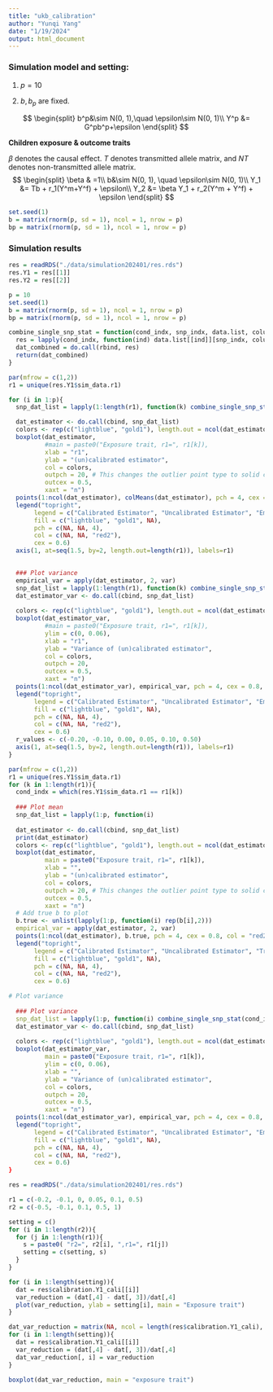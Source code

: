 ```yaml
---
title: "ukb_calibration"
author: "Yunqi Yang"
date: "1/19/2024"
output: html_document
---
```


### Simulation model and setting:

1. $p = 10$

2. $b, b_p$ are fixed. 

$$
\begin{split}
b^p&\sim N(0, 1),\quad \epsilon\sim N(0, 1)\\
Y^p &= G^pb^p+\epsilon
\end{split}
$$

**Children exposure & outcome traits**

$\beta$ denotes the causal effect. $T$ denotes transmitted allele matrix, and $NT$ denotes non-transmitted allele matrix. 
$$
\begin{split}
\beta & =1\\
b&\sim N(0, 1), \quad \epsilon\sim N(0, 1)\\
Y_1 &= Tb + r_1(Y^m+Y^f) + \epsilon\\
Y_2 &= \beta Y_1 + r_2(Y^m + Y^f) + \epsilon
\end{split}
$$

```r
set.seed(1)
b = matrix(rnorm(p, sd = 1), ncol = 1, nrow = p)
bp = matrix(rnorm(p, sd = 1), ncol = 1, nrow = p)
```

### Simulation results
```r
res = readRDS("./data/simulation202401/res.rds")
res.Y1 = res[[1]]
res.Y2 = res[[2]]
```

```r
p = 10
set.seed(1)
b = matrix(rnorm(p, sd = 1), ncol = 1, nrow = p)
bp = matrix(rnorm(p, sd = 1), ncol = 1, nrow = p)
```

```r
combine_single_snp_stat = function(cond_indx, snp_indx, data.list, column_names){
  res = lapply(cond_indx, function(ind) data.list[[ind]][snp_indx, column_names])
  dat_combined = do.call(rbind, res)
  return(dat_combined)
}
```

```r
par(mfrow = c(1,2))
r1 = unique(res.Y1$sim_data.r1)

for (i in 1:p){
  snp_dat_list = lapply(1:length(r1), function(k) combine_single_snp_stat(which(res.Y1$sim_data.r1 == r1[k]), i, data.list =res.Y1$calibration.Y1_cali, column_names = c("tau_cal", "tau_raw")))

  dat_estimator <- do.call(cbind, snp_dat_list)
  colors <- rep(c("lightblue", "gold1"), length.out = ncol(dat_estimator))
  boxplot(dat_estimator,
          #main = paste0("Exposure trait, r1=", r1[k]),
          xlab = "r1",
          ylab = "(un)calibrated estimator",
          col = colors,
          outpch = 20, # This changes the outlier point type to solid circle
          outcex = 0.5,
          xaxt = "n")
  points(1:ncol(dat_estimator), colMeans(dat_estimator), pch = 4, cex = 0.8, col = "red2")
  legend("topright",
       legend = c("Calibrated Estimator", "Uncalibrated Estimator", "Empirical mean"),
       fill = c("lightblue", "gold1", NA),  
       pch = c(NA, NA, 4),  
       col = c(NA, NA, "red2"),  
       cex = 0.6)  
  axis(1, at=seq(1.5, by=2, length.out=length(r1)), labels=r1)

  
  ### Plot variance
  empirical_var = apply(dat_estimator, 2, var)
  snp_dat_list = lapply(1:length(r1), function(k) combine_single_snp_stat(which(res.Y1$sim_data.r1 == r1[k]), i, data.list =res.Y1$calibration.Y1_cali, column_names = c("var_tau_cal", "var_tau_raw")))
  dat_estimator_var <- do.call(cbind, snp_dat_list)
    
  colors <- rep(c("lightblue", "gold1"), length.out = ncol(dat_estimator_var))
  boxplot(dat_estimator_var,
          #main = paste0("Exposure trait, r1=", r1[k]),
          ylim = c(0, 0.06),
          xlab = "r1",
          ylab = "Variance of (un)calibrated estimator",
          col = colors,
          outpch = 20, 
          outcex = 0.5,
          xaxt = "n")
  points(1:ncol(dat_estimator_var), empirical_var, pch = 4, cex = 0.8, col = "red2")
  legend("topright",
       legend = c("Calibrated Estimator", "Uncalibrated Estimator", "Empirical variance"),
       fill = c("lightblue", "gold1", NA),  
       pch = c(NA, NA, 4),  
       col = c(NA, NA, "red2"),  
       cex = 0.6)  
  r_values <- c(-0.20, -0.10, 0.00, 0.05, 0.10, 0.50) 
  axis(1, at=seq(1.5, by=2, length.out=length(r1)), labels=r1)
}

```



```r
par(mfrow = c(1,2))
r1 = unique(res.Y1$sim_data.r1)
for (k in 1:length(r1)){
  cond_indx = which(res.Y1$sim_data.r1 == r1[k])
  
  ### Plot mean
  snp_dat_list = lapply(1:p, function(i) 
  
  dat_estimator <- do.call(cbind, snp_dat_list)
  print(dat_estimator)
  colors <- rep(c("lightblue", "gold1"), length.out = ncol(dat_estimator))
  boxplot(dat_estimator,
          main = paste0("Exposure trait, r1=", r1[k]),
          xlab = "",
          ylab = "(un)calibrated estimator",
          col = colors,
          outpch = 20, # This changes the outlier point type to solid circle
          outcex = 0.5,
          xaxt = "n")
  # Add true b to plot
  b.true <- unlist(lapply(1:p, function(i) rep(b[i],2)))
  empirical_var = apply(dat_estimator, 2, var)
  points(1:ncol(dat_estimator), b.true, pch = 4, cex = 0.8, col = "red2")
  legend("topright",
       legend = c("Calibrated Estimator", "Uncalibrated Estimator", "True effect size"),
       fill = c("lightblue", "gold1", NA),  
       pch = c(NA, NA, 4),  
       col = c(NA, NA, "red2"),  
       cex = 0.6)  

# Plot variance
  
  ### Plot variance
  snp_dat_list = lapply(1:p, function(i) combine_single_snp_stat(cond_indx, i, data.list =res.Y1$calibration.Y1_cali, column_names = c("var_tau_cal", "var_tau_raw")))
  dat_estimator_var <- do.call(cbind, snp_dat_list)
  
  colors <- rep(c("lightblue", "gold1"), length.out = ncol(dat_estimator_var))
  boxplot(dat_estimator_var,
          main = paste0("Exposure trait, r1=", r1[k]),
          ylim = c(0, 0.06),
          xlab = "",
          ylab = "Variance of (un)calibrated estimator",
          col = colors,
          outpch = 20, 
          outcex = 0.5,
          xaxt = "n")
  points(1:ncol(dat_estimator_var), empirical_var, pch = 4, cex = 0.8, col = "red2")
  legend("topright",
       legend = c("Calibrated Estimator", "Uncalibrated Estimator", "Empirical variance"),
       fill = c("lightblue", "gold1", NA),  
       pch = c(NA, NA, 4),  
       col = c(NA, NA, "red2"),  
       cex = 0.6)  
}

```








```r
res = readRDS("./data/simulation202401/res.rds")

r1 = c(-0.2, -0.1, 0, 0.05, 0.1, 0.5)
r2 = c(-0.5, -0.1, 0.1, 0.5, 1)

setting = c()
for (i in 1:length(r2)){
  for (j in 1:length(r1)){
    s = paste0( "r2=", r2[i], ",r1=", r1[j])
    setting = c(setting, s)
  }
}

for (i in 1:length(setting)){
  dat = res$calibration.Y1_cali[[i]]
  var_reduction = (dat[,4] - dat[, 3])/dat[,4]
  plot(var_reduction, ylab = setting[i], main = "Exposure trait")
}

dat_var_reduction = matrix(NA, ncol = length(res$calibration.Y1_cali), nrow = 10)
for (i in 1:length(setting)){
  dat = res$calibration.Y1_cali[[i]]
  var_reduction = (dat[,4] - dat[, 3])/dat[,4]
  dat_var_reduction[, i] = var_reduction
}

boxplot(dat_var_reduction, main = "exposure trait")

```



